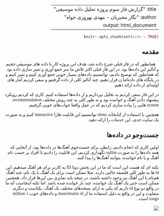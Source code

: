 
---
title: "گزارش فاز سوم پروژه تحلیل داده موسیقی"
author: "نگار مخبریان - مهدی بهروزی خواه"
output: html_document
---
<html dir="rtl"><meta charset="UTF-8" />
<font face="XB Niloofar">
```r
knitr::opts_chunk$set(echo = TRUE)
```

## مقدمه
همانطور که در فاز قبلی شرح داده شد، هدف این پروژه کار با داده های موسیقی حجیم و آنالیز این داده‌ها بود. در این فاز قبلی اکثر تلاش ما سر جمع آوری و تمیز سازی داده بود که همانطور که توضیح دادیم، توانستیم داده‌های بسیار خوبی جمع آوری کنیم و تمیز کنیم و در پایگاه های داده‌اما ن قرار دهیم. چند آنالیز کلی از داده گرفتیم و سعی کردیم آمار های اولیه‌ای از داده ارائه دهیم.

در این فاز سعی کردیم به تحلیل بپردازیم و از داده‌ها استفاده کنیم. کاری که کردیم رویکرد پیشنهاد دادن آهنگ و خواننده بود و به طور کلی به چند روش مختلف recommendation system هایی را پیاده سازی کردیم که در عمل واقعا جواب‌های خوبی گرفتیم.

همچنین با استفاده از کتابخانه shiny توانستیم این قابلیت هارا interactive کنیم و به صورت یک سایت جدی، این خدمات را ارائه دهید.

## جست‌و‌جو در داده‌ها
اولین کاری که انجام دادیم، رابطی برای جست‌جوی آهنگ‌ها در داده‌ها بود، از آنجایی که همه داده‌ها را به صورت sqllite نگهداری کردیم، این قابلیت را دادیم تا افراد بر حسب نام آهنگ و یا نام خواننده، بتوانند آهنگ‌ها را پیدا کنند. 

نکته ای که هست این است که ما در این بخش دوتا ID به کاربر برای هر آهنگ میدهیم. این id ها به طور کلی فلسفه جالبی دارند. مثلا ممکن است برای یک آهنگ با یک نام، چند آهنگ هم‌نام با این آهنگ نیز وجود داشته باشند، در نتیجه باید تمایزی بین این‌ها قرار داد، همچنین ممکن است حتی یک آهنگ یک خواننده، چند بار خوانده شده باشد. اما نکته اینجاست که ما در واقع دو نوع id داریم که یکی به ازای نسخه‌های مختلف یک آهنگ، یکتاست و دیگری متفاوت و این در واقع به دلیل استفاده ما از musicbrainz id و داده‌های خوب 1 million songs است.


<div align="center">
<img  src="images/search.png" align = 'center'>
</div>

